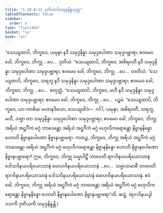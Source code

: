 ```yaml
---
title: "1.10.8–12 ဒုတိယာဒိသမုဒ္ဒနိန္နသုတ္တ"
tableOfContents: false
sidebar:
  order: 4
type: "tipitaka"
basket: "su"
book: "sn"
---
```



<DynamicBreadcrumb />

<Division number="110" book="sn" e="ch" v="18" p="296">

<Paragraph number="222" book="sn">
“သေယျထာပိ, ဘိက္ခဝေ, ယမုနာ နဒီ သမုဒ္ဒနိန္နာ သမုဒ္ဒပေါဏာ သမုဒ္ဒပဗ္ဘာရာ; ဧဝမေဝ ခေါ, ဘိက္ခဝေ, ဘိက္ခု …ပေ…  ဒုတိယံ.
</Paragraph>

</Division>
<Division number="111" book="sn" e="ch" v="18" p="296">

<Paragraph number="223" book="sn">
“သေယျထာပိ, ဘိက္ခဝေ, အစိရဝတီ နဒီ သမုဒ္ဒနိန္နာ သမုဒ္ဒပေါဏာ သမုဒ္ဒပဗ္ဘာရာ; ဧဝမေဝ ခေါ, ဘိက္ခဝေ, ဘိက္ခု …ပေ…  တတိယံ.
</Paragraph>

</Division>
<Division number="112" book="sn" e="ch" v="18" p="296">

<Paragraph number="224" book="sn">
“သေယျထာပိ, ဘိက္ခဝေ, သရဘူ နဒီ သမုဒ္ဒနိန္နာ သမုဒ္ဒပေါဏာ သမုဒ္ဒပဗ္ဘာရာ; ဧဝမေဝ ခေါ, ဘိက္ခဝေ, ဘိက္ခု …ပေ…  စတုတ္ထံ.
</Paragraph>

</Division>
<Division number="113" book="sn" e="ch" v="18" p="297">

<Paragraph number="225" book="sn">
“သေယျထာပိ, ဘိက္ခဝေ, မဟီ နဒီ သမုဒ္ဒနိန္နာ သမုဒ္ဒပေါဏာ သမုဒ္ဒပဗ္ဘာရာ; ဧဝမေဝ ခေါ, ဘိက္ခဝေ, ဘိက္ခု …ပေ…  ပဉ္စမံ.
</Paragraph>

</Division>
<Division number="114" book="sn" e="ch" v="18" p="297">

<Paragraph number="226" book="sn">
“သေယျထာပိ, ဘိက္ခဝေ, ယာ ကာစိမာ မဟာနဒိယော, သေယျထိဒံ—  ဂင်္ဂါ, ယမုနာ, အစိရဝတီ, သရဘူ, မဟီ, သဗ္ဗာ တာ သမုဒ္ဒနိန္နာ သမုဒ္ဒပေါဏာ သမုဒ္ဒပဗ္ဘာရာ; ဧဝမေဝ ခေါ, ဘိက္ခဝေ, ဘိက္ခု အရိယံ အဋ္ဌင်္ဂိကံ မဂ္ဂံ ဘာဝေန္တော အရိယံ အဋ္ဌင်္ဂိကံ မဂ္ဂံ ဗဟုလီကရောန္တော နိဗ္ဗာနနိန္နော ဟောတိ နိဗ္ဗာနပေါဏော နိဗ္ဗာနပဗ္ဘာရော. ကထဉ္စ, ဘိက္ခဝေ, ဘိက္ခု အရိယံ အဋ္ဌင်္ဂိကံ မဂ္ဂံ ဘာဝေန္တော အရိယံ အဋ္ဌင်္ဂိကံ မဂ္ဂံ ဗဟုလီကရောန္တော နိဗ္ဗာနနိန္နော ဟောတိ နိဗ္ဗာနပေါဏော နိဗ္ဗာနပဗ္ဘာရော? ဣဓ, ဘိက္ခဝေ, ဘိက္ခု သမ္မာဒိဋ္ဌိံ ဘာဝေတိ ရာဂဝိနယပရိယောသာနံ ဒေါသဝိနယပရိယောသာနံ မောဟဝိနယပရိယောသာနံ …ပေ…  သမ္မာသမာဓိံ ဘာဝေတိ ရာဂဝိနယပရိယောသာနံ ဒေါသဝိနယပရိယောသာနံ မောဟဝိနယပရိယောသာနံ. ဧဝံ ခေါ, ဘိက္ခဝေ, ဘိက္ခု အရိယံ အဋ္ဌင်္ဂိကံ မဂ္ဂံ ဘာဝေန္တော အရိယံ အဋ္ဌင်္ဂိကံ မဂ္ဂံ ဗဟုလီကရောန္တော နိဗ္ဗာနနိန္နော ဟောတိ နိဗ္ဗာနပေါဏော နိဗ္ဗာနပဗ္ဘာရော”တိ.

</Paragraph>
</Division>

<Paragraph number="227" type="center" book="sn">
ဆဋ္ဌံ.



</Paragraph>

<Paragraph number="228" type="center" book="sn">
(ရာဂဝိနယဒွါဒသကီ ဒုတိယကီ သမုဒ္ဒနိန္နန္တိ.)
</Paragraph>